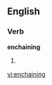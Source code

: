 ==English==

===Verb===
'''enchaining'''

# {{present participle of|[[enchain]]}}

[[vi:enchaining]]